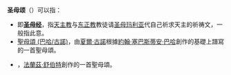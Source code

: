 {{noteTA
|G1=Composer
}}
'''圣母颂'''（{{lang-la|Ave Maria}}）可以指：
*即'''[[圣母经|圣母经]]'''，指[[天主教|天主教]]与[[东正教|东正教]]教徒请[[圣母玛利亚|圣母玛利亚]]代自己祈求天主的祈祷文，一般指此意。
*[[聖母頌_(巴哈/古諾)|聖母頌 (巴哈/古諾)]]，由[[夏爾·古諾|夏爾·古諾]]根據[[約翰·塞巴斯蒂安·巴哈|約翰·塞巴斯蒂安·巴哈]]創作的基礎上譜寫的一首聖母頌。
*{{link-en|聖母頌 (舒伯特)| Ave Maria (Schubert)}}，[[法蘭茲·舒伯特|法蘭茲·舒伯特]]創作的一首聖母頌。

{{消歧義|cat=三字作品消歧义}}
